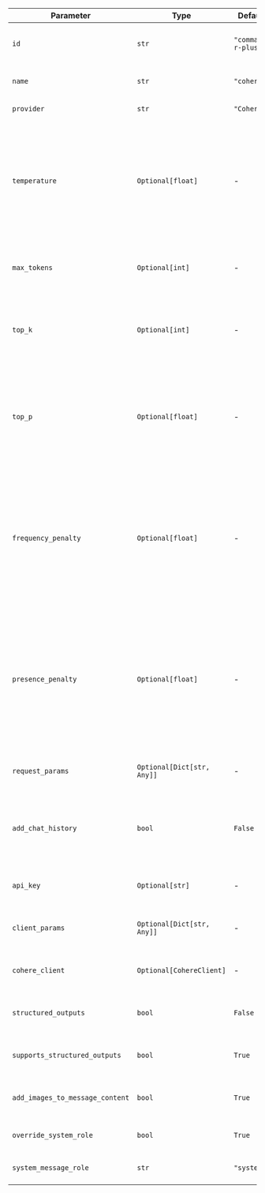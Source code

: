 | Parameter                       | Type                       | Default               | Description                                                                                                                                                                                |
| ------------------------------ | -------------------------- | --------------------- | ------------------------------------------------------------------------------------------------------------------------------------------------------------------------------------------ |
| `id`                           | `str`                      | `"command-r-plus"`    | The specific model ID used for generating responses.                                                                                                                                       |
| `name`                         | `str`                      | `"cohere"`            | The name identifier for the agent.                                                                                                                                                         |
| `provider`                     | `str`                      | `"Cohere"`            | The provider of the model.                                                                                                                                                                 |
| `temperature`                  | `Optional[float]`          | -                | The sampling temperature to use, between 0 and 2. Higher values like 0.8 make the output more random, while lower values like 0.2 make it more focused and deterministic.                  |
| `max_tokens`                   | `Optional[int]`            | -                | The maximum number of tokens to generate in the response.                                                                                                                                  |
| `top_k`                        | `Optional[int]`            | -                | The number of highest probability vocabulary tokens to keep for top-k-filtering.                                                                                                           |
| `top_p`                        | `Optional[float]`          | -                | Nucleus sampling parameter. The model considers the results of the tokens with top_p probability mass.                                                                                     |
| `frequency_penalty`            | `Optional[float]`          | -                | Number between -2.0 and 2.0. Positive values penalize new tokens based on their existing frequency in the text so far, decreasing the model's likelihood to repeat the same line verbatim. |
| `presence_penalty`             | `Optional[float]`          | -                | Number between -2.0 and 2.0. Positive values penalize new tokens based on whether they appear in the text so far, increasing the model's likelihood to talk about new topics.              |
| `request_params`               | `Optional[Dict[str, Any]]` | -                | Additional parameters to include in the request.                                                                                                                                           |
| `add_chat_history`             | `bool`                     | `False`               | Whether to add chat history to the Cohere messages instead of using the conversation_id.                                                                                                   |
| `api_key`                      | `Optional[str]`            | -                | The API key for authenticating requests to the Cohere service.                                                                                                                             |
| `client_params`                | `Optional[Dict[str, Any]]` | -                | Additional parameters for client configuration.                                                                                                                                            |
| `cohere_client`                | `Optional[CohereClient]`   | -                | A pre-configured instance of the Cohere client.                                                                                                                                            |
| `structured_outputs`           | `bool`                     | `False`               | Whether to use structured outputs with this Model.                                                                                                                                        |
| `supports_structured_outputs`   | `bool`                     | `True`                | Whether the Model supports structured outputs.                                                                                                                                             |
| `add_images_to_message_content`| `bool`                     | `True`                | Whether to add images to the message content.                                                                                                                                             |
| `override_system_role`         | `bool`                     | `True`                | Whether to override the system role.                                                                                                                                                      |
| `system_message_role`          | `str`                      | `"system"`            | The role to map the system message to.                                                                                                                                                    |
